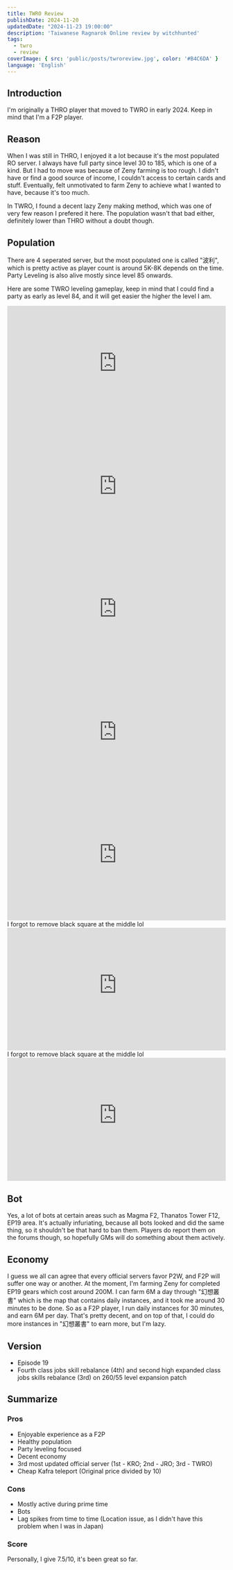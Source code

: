 ```yaml
---
title: TWRO Review
publishDate: 2024-11-20
updatedDate: "2024-11-23 19:00:00"
description: 'Taiwanese Ragnarok Online review by witchhunted'
tags:
  - twro
  - review
coverImage: { src: 'public/posts/twroreview.jpg', color: '#B4C6DA' }
language: 'English'
---
```



## Introduction

I'm originally a THRO player that moved to TWRO in early 2024. Keep in mind that I'm a F2P player.

## Reason

When I was still in THRO, I enjoyed it a lot because it's the most populated RO server. I always have full party since level 30 to 185,
which is one of a kind. But I had to move was because of Zeny farming is too rough.
I didn't have or find a good source of income, I couldn't access to certain cards and stuff.
Eventually, felt unmotivated to farm Zeny to achieve what I wanted to have, because it's too much.

In TWRO, I found a decent lazy Zeny making method, which was one of very few reason I prefered it here. The population wasn't that bad either,
definitely lower than THRO without a doubt though.

## Population

There are 4 seperated server, but the most populated one is called "波利", which is pretty active as player count is around 5K-8K depends on the time.
Party Leveling is also alive mostly since level 85 onwards.

Here are some TWRO leveling gameplay, keep in mind that I could find a party as early as level 84, and it will get easier the higher the level I am.

<Collapse title="Level 84 High Wizard @ve_fild07">
<span><div style="position: relative; padding-bottom: 56.25%; height: 0; overflow: hidden; max-width: 100%; background-color: #000;">
  <iframe style="position: absolute; top: 0; left: 0; width: 100%; height: 100%; border: none;" 
          src="https://www.youtube-nocookie.com/embed/bmG--i1_wWI?si=2Fs48PkEfLb_1xON" 
          title="YouTube video player" 
          allow="accelerometer; autoplay; clipboard-write; encrypted-media; gyroscope; picture-in-picture; web-share" 
          referrerpolicy="strict-origin-when-cross-origin" 
          allowfullscreen></iframe>
</div>
</span>
</Collapse>

<Collapse title="Level 92 High Priest @ve_fild07">
<span><div style="position: relative; padding-bottom: 56.25%; height: 0; overflow: hidden; max-width: 100%; background-color: #000;">
  <iframe style="position: absolute; top: 0; left: 0; width: 100%; height: 100%; border: none;" 
          src="https://www.youtube-nocookie.com/embed/WvcgPdpZqvI?si=PPm8hgl--0u96sWa" 
          title="YouTube video player" 
          allow="accelerometer; autoplay; clipboard-write; encrypted-media; gyroscope; picture-in-picture; web-share" 
          referrerpolicy="strict-origin-when-cross-origin" 
          allowfullscreen></iframe></div></span>
</Collapse>

<Collapse title="Level 108 High Priest @Rachel Sanctuary">
<span><div style="position: relative; padding-bottom: 56.25%; height: 0; overflow: hidden; max-width: 100%; background-color: #000;">
  <iframe style="position: absolute; top: 0; left: 0; width: 100%; height: 100%; border: none;" 
          src="https://www.youtube-nocookie.com/embed/27im4UELDHs?si=JE4fUXWTqaJqDmCg" 
          title="YouTube video player" 
          allow="accelerometer; autoplay; clipboard-write; encrypted-media; gyroscope; picture-in-picture; web-share" 
          referrerpolicy="strict-origin-when-cross-origin" 
          allowfullscreen></iframe></div></span>
</Collapse>

<Collapse title="Level 176 Minstrel @Illusion of Labyrinth">
<span><div style="position: relative; padding-bottom: 56.25%; height: 0; overflow: hidden; max-width: 100%; background-color: #000;">
  <iframe style="position: absolute; top: 0; left: 0; width: 100%; height: 100%; border: none;" 
          src="https://www.youtube-nocookie.com/embed/UDc6JkVdEMM?si=aKCYUcw1GgxSgGF1" 
          title="YouTube video player" 
          allow="accelerometer; autoplay; clipboard-write; encrypted-media; gyroscope; picture-in-picture; web-share" 
          referrerpolicy="strict-origin-when-cross-origin" 
          allowfullscreen></iframe></div></span>
</Collapse>

<Collapse title="Level 192 Minstrel @Odin F4">
<span><div style="position: relative; padding-bottom: 56.25%; height: 0; overflow: hidden; max-width: 100%; background-color: #000;">
  <iframe style="position: absolute; top: 0; left: 0; width: 100%; height: 100%; border: none;" 
          src="https://www.youtube-nocookie.com/embed/2EwBMW84Uws?si=CwUSIIG_jwIy8z_2" 
          title="YouTube video player" 
          allow="accelerometer; autoplay; clipboard-write; encrypted-media; gyroscope; picture-in-picture; web-share" 
          referrerpolicy="strict-origin-when-cross-origin" 
          allowfullscreen></iframe></div></span>
</Collapse>

<Collapse title="Level 213 Inquisitor @Nifheim Dungeon F1">
<span>I forgot to remove black square at the middle lol</span>
<span><div style="position: relative; padding-bottom: 56.25%; height: 0; overflow: hidden; max-width: 100%; background-color: #000;">
  <iframe style="position: absolute; top: 0; left: 0; width: 100%; height: 100%; border: none;" 
          src="https://www.youtube-nocookie.com/embed/Ci2vCrWJD3o?si=RyM8t1yQbXzsIWS-" 
          title="YouTube video player" 
          allow="accelerometer; autoplay; clipboard-write; encrypted-media; gyroscope; picture-in-picture; web-share" 
          referrerpolicy="strict-origin-when-cross-origin" 
          allowfullscreen></iframe></div></span>
</Collapse>

<Collapse title="Level 230 Inquisitor @Abandoned Lab Amicitia F2">
<span>I forgot to remove black square at the middle lol</span>
<span><div style="position: relative; padding-bottom: 56.25%; height: 0; overflow: hidden; max-width: 100%; background-color: #000;">
  <iframe style="position: absolute; top: 0; left: 0; width: 100%; height: 100%; border: none;" 
          src="https://www.youtube-nocookie.com/embed/V9JDmYMmrrE?si=NBmrNqY9ZsvK1EZl" 
          title="YouTube video player" 
          allow="accelerometer; autoplay; clipboard-write; encrypted-media; gyroscope; picture-in-picture; web-share" 
          referrerpolicy="strict-origin-when-cross-origin" 
          allowfullscreen></iframe></div></span>
</Collapse>

## Bot

Yes, a lot of bots at certain areas such as Magma F2, Thanatos Tower F12, EP19 area. It's actually infuriating, because all bots looked and did the same thing,
so it shouldn't be that hard to ban them. Players do report them on the forums though, so hopefully GMs will do something about them actively.

## Economy

I guess we all can agree that every official servers favor P2W, and F2P will suffer one way or another. At the moment, I'm farming Zeny for completed EP19 gears which cost around
200M. I can farm 6M a day through "幻想叢書" which is the map that contains daily instances, and it took me around 30 minutes to be done.
So as a F2P player, I run daily instances for 30 minutes, and earn 6M per day. That's pretty decent, and on top of that, I could do more instances in "幻想叢書" to earn more,
but I'm lazy.

## Version

- Episode 19
- Fourth class jobs skill rebalance (4th) and second high expanded class jobs skills rebalance (3rd) on 260/55 level expansion patch

## Summarize

### Pros

- Enjoyable experience as a F2P
- Healthy population
- Party leveling focused
- Decent economy
- 3rd most updated official server (1st - KRO; 2nd - JRO; 3rd - TWRO)
- Cheap Kafra teleport (Original price divided by 10)

### Cons

- Mostly active during prime time
- Bots
- Lag spikes from time to time (Location issue, as I didn't have this problem when I was in Japan)

### Score

Personally, I give 7.5/10, it's been great so far.